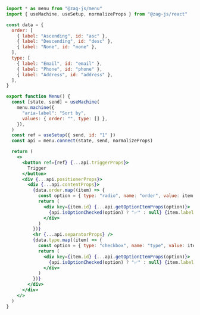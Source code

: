 ```jsx
import * as menu from "@zag-js/menu"
import { useMachine, useSetup, normalizeProps } from "@zag-js/react"

const data = {
  order: [
    { label: "Ascending", id: "asc" },
    { label: "Descending", id: "desc" },
    { label: "None", id: "none" },
  ],
  type: [
    { label: "Email", id: "email" },
    { label: "Phone", id: "phone" },
    { label: "Address", id: "address" },
  ],
}

export function Menu() {
  const [state, send] = useMachine(
    menu.machine({
      "aria-label": "Sort by",
      values: { order: "", type: [] },
    }),
  )
  const ref = useSetup({ send, id: "1" })
  const api = menu.connect(state, send, normalizeProps)

  return (
    <>
      <button ref={ref} {...api.triggerProps}>
        Trigger
      </button>
      <div {...api.positionerProps}>
        <div {...api.contentProps}>
          {data.order.map((item) => {
            const option = { type: "radio", name: "order", value: item.id }
            return (
              <div key={item.id} {...api.getOptionItemProps(option)}>
                {api.isOptionChecked(option) ? "✅" : null} {item.label}
              </div>
            )
          })}
          <hr {...api.separatorProps} />
          {data.type.map((item) => {
            const option = { type: "checkbox", name: "type", value: item.id }
            return (
              <div key={item.id} {...api.getOptionItemProps(option)}>
                {api.isOptionChecked(option) ? "✅" : null} {item.label}
              </div>
            )
          })}
        </div>
      </div>
    </>
  )
}
```
